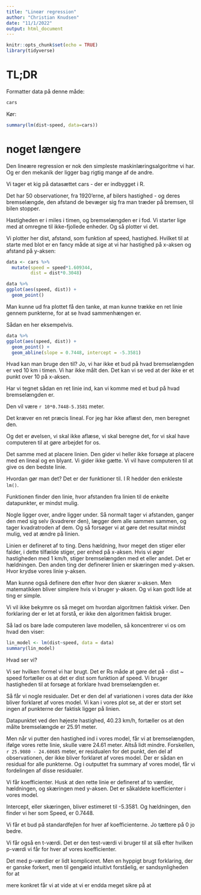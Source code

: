 ```yaml
---
title: "Lineær regression"
author: "Christian Knudsen"
date: "11/1/2022"
output: html_document
---
```


```r
knitr::opts_chunk$set(echo = TRUE)
library(tidyverse)
```

# TL;DR

Formatter data på denne måde:
```r
cars
```
Kør:
```r
summary(lm(dist~speed, data=cars))
```
# noget længere

Den lineære regression er nok den simpleste maskinlæringsalgoritme vi har.
Og er den mekanik der ligger bag rigtig mange af de andre.

Vi tager et kig på datasættet cars - der er indbygget i R.

Det har 50 observationer, fra 1920'erne, af bilers hastighed - og deres bremselængde,
den afstand de bevæger sig fra man træder på bremsen, til bilen stopper.

Hastigheden er i miles i timen, og bremselængden er i fod. Vi starter lige med 
at omregne til ikke-fjollede enheder. Og så plotter vi det.

Vi plotter her dist, afstand, som funktion af speed, hastighed. Hvilket til at starte med
blot er en fancy måde at sige at vi har hastighed på x-aksen og afstand på y-aksen:

```r
data <- cars %>% 
  mutate(speed = speed*1.609344,
         dist = dist*0.3048)

data %>% 
ggplot(aes(speed, dist)) +
  geom_point()


```
Man kunne ud fra plottet få den tanke, at man kunne trække en ret linie gennem
punkterne, for at se hvad sammenhængen er.

Sådan en her eksempelvis.
```r
data %>% 
ggplot(aes(speed, dist)) +
  geom_point() +
  geom_abline(slope = 0.7448, intercept = -5.3581)
```

Hvad kan man bruge den til? Jo, vi har ikke et bud på hvad bremselængden er ved 10 km i timen.
Vi har ikke målt den. Det kan vi se ved at der ikke er et punkt over 10 på x-aksen.

Har vi tegnet sådan en ret linie ind, kan vi komme med et bud på hvad bremselængden er.

Den vil være `r 10*0.7448-5.3581` meter.

Det kræver en ret præcis lineal. For jeg har ikke aflæst den, men beregnet den.

Og det er øvelsen, vi skal ikke aflæse, vi skal beregne det, for vi skal have computeren
til at gøre arbejdet for os.

Det samme med at placere linien. Den gider vi heller ikke forsøge at placere med 
en lineal og en blyant. Vi gider ikke gætte. Vi vil have computeren til at give os 
den bedste linie.

Hvordan gør man det? Det er der funktioner til. I R hedder den enkleste `lm()`.

Funktionen finder den linie, hvor afstanden fra linien til de enkelte datapunkter,
er mindst mulig. 


Nogle ligger over, andre ligger under.
Så normalt tager vi afstanden, ganger den med sig selv (kvadrerer den), lægger dem
alle sammen sammen, og tager kvadratroden af dem. Og så forsøger vi at gøre det
resultat mindst mulig, ved at ændre på linien.

Linien er defineret af to ting. Dens hældning, hvor meget den stiger eller falder,
i dette tilfælde stiger, per enhed på x-aksen. Hvis vi øger hastigheden med 1 km/h,
stiger bremselængden med et eller andet. Det er hældningen. Den anden ting der 
definerer linien er skæringen med y-aksen. Hvor krydse vores linie y-aksen.

Man kunne også definere den efter hvor den skærer x-aksen. Men matematikken 
bliver simplere hvis vi bruger y-aksen. Og vi kan godt lide at ting er simple.

Vi vil ikke bekymre os så meget om hvordan algoritmen faktisk virker. Den 
forklaring der er let at forstå, er ikke den algoritmen faktisk bruger. 

Så lad os bare lade computeren lave modellen, så koncentrerer vi os om hvad den
viser:

```r
lin_model <- lm(dist~speed, data = data)
summary(lin_model)
```
Hvad ser vi?

Vi ser hvilken formel vi har brugt. Det er Rs måde at gøre det på - dist ~ speed
fortæller os at det er dist som funktion af speed. Vi bruger hastigheden til at 
forsøge at forklare hvad bremselængden er.

Så får vi nogle residualer. Det er den del af variationen i vores data der ikke bliver
forklaret af vores model. Vi kan i vores plot se, at der er stort set ingen af punkterne der 
faktisk ligger på linien. 

Datapunktet ved den højeste hastighed, 40.23 km/h, fortæller os at den målte 
bremselængde er 25.91 meter.

Men når vi putter den hastighed ind i vores model, får vi at bremselængden,
ifølge vores rette linie, skulle være 24.61 meter. Altså lidt mindre. Forskellen,
`r 25.9080 - 24.60685` meter, er residualen for det punkt, den del af observationen,
der ikke bliver forklaret af vores model. Der er sådan en residual for alle punkterne.
Og i outputtet fra summary af vores model, får vi fordelingen af disse residualer.

Vi får koefficienter. Husk at den rette linie er defineret af to værdier, hældningen,
og skæringen med y-aksen. Det er såkaldete koefficienter i vores model.

Intercept, eller skæringen, bliver estimeret til -5.3581. Og hældningen, den finder
vi her som Speed, er 0.7448.

Vi får et bud på standardfejlen for hver af koefficienterne. Jo tættere på 0 jo bedre.

Vi får også en t-værdi. Det er den test-værdi vi bruger til at slå efter hvilken
p-værdi vi får for hver af vores koefficienter.

Det med p-værdier er lidt kompliceret. Men en hyppigt brugt forklaring, der er 
ganske forkert, men til gengæld intuitivt forståelig, er sandsynligheden for at 


mere konkret får vi at vide at vi er endda meget sikre på at 